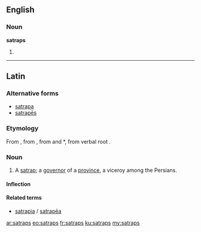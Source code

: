 ==English==

===Noun===
'''satraps'''

# {{plural of|[[satrap]]}}

----

==Latin==

===Alternative forms===
* [[satrapa]]
* [[satrapes|satrapēs]]

===Etymology===
From {{etyl|grc|la}} {{term|sc=polytonic|σατράπης|tr=satrápēs|lang=grc}}, from {{etyl|peo|la}} {{term|sc=Xpeo|𐎧𐏁𐏂𐎱𐎠𐎺𐎠|tr=xšaçapāvā||protector of the province|lang=peo}}, from {{term|sc=Xpeo|𐎧𐏁𐏂𐎶|tr=xšaça-||realm, province|lang=peo}} and *{{term||pāvā|protector}}, from verbal root {{term|sc=Xpeo|𐎱𐎠𐎮𐎹|√pā|to protect}}.

===Noun===
{{la-noun|satraps|satrapis|satrapis|m|third}}

#  A [[satrap]]; a [[governor]] of a [[province]], a viceroy among the Persians.

====Inflection====
{{la-decl-3rd|satraps|satraps|satrap}}

====Related terms====
* [[satrapia]] / [[satrapea|satrapēa]]

[[ar:satraps]]
[[eo:satraps]]
[[fr:satraps]]
[[ku:satraps]]
[[my:satraps]]